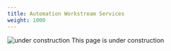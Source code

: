 ```yaml
---
title: Automation Workstream Services 
weight: 1000
---
```


![under construction](/assets/automation/images/under-construction-sign.png) This page is under construction
